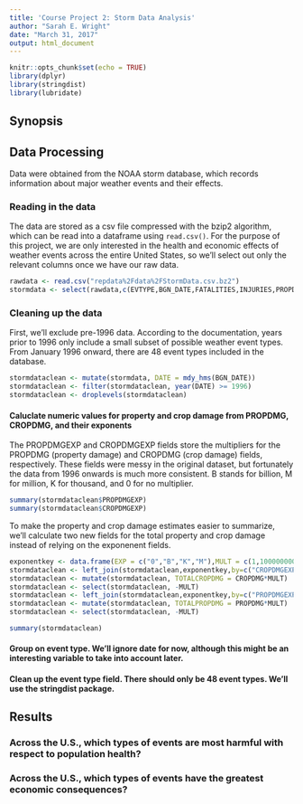 ```yaml
---
title: 'Course Project 2: Storm Data Analysis'
author: "Sarah E. Wright"
date: "March 31, 2017"
output: html_document
---
```


```r
knitr::opts_chunk$set(echo = TRUE)
library(dplyr)
library(stringdist)
library(lubridate)
```

## Synopsis


## Data Processing

Data were obtained from the NOAA storm database, which records information about major weather events and their effects. 

### Reading in the data

The data are stored as a csv file compressed with the bzip2 algorithm, which can be read into a dataframe using `read.csv()`. For the purpose of this project, we are only interested in the health and economic effects of weather events across the entire United States, so we'll select out only the relevant columns once we have our raw data. 
```r
rawdata <- read.csv("repdata%2Fdata%2FStormData.csv.bz2")
stormdata <- select(rawdata,c(EVTYPE,BGN_DATE,FATALITIES,INJURIES,PROPDMG,PROPDMGEXP,CROPDMG,CROPDMGEXP))
```

### Cleaning up the data

First, we'll exclude pre-1996 data. According to the documentation, years prior to 1996 only include a small subset of possible weather event types. From January 1996 onward, there are 48 event types included in the database.

```r
stormdataclean <- mutate(stormdata, DATE = mdy_hms(BGN_DATE))
stormdataclean <- filter(stormdataclean, year(DATE) >= 1996)
stormdataclean <- droplevels(stormdataclean)
```


#### Caluclate numeric values for property and crop damage from PROPDMG, CROPDMG, and their exponents

The PROPDMGEXP and CROPDMGEXP fields store the multipliers for the PROPDMG (property damage) and CROPDMG (crop damage) fields, respectively. These fields were messy in the original dataset, but fortunately the data from 1996 onwards is much more consistent. B stands for billion, M for million, K for thousand, and 0 for no multiplier.
```r
summary(stormdataclean$PROPDMGEXP)
summary(stormdataclean$CROPDMGEXP)
```

To make the property and crop damage estimates easier to summarize, we'll calculate two new fields for the total property and crop damage instead of relying on the exponenent fields.
```r
exponentkey <- data.frame(EXP = c("0","B","K","M"),MULT = c(1,1000000000,1000,1000000))
stormdataclean <- left_join(stormdataclean,exponentkey,by=c("CROPDMGEXP"="EXP"))
stormdataclean <- mutate(stormdataclean, TOTALCROPDMG = CROPDMG*MULT)
stormdataclean <- select(stormdataclean, -MULT)
stormdataclean <- left_join(stormdataclean,exponentkey,by=c("PROPDMGEXP"="EXP"))
stormdataclean <- mutate(stormdataclean, TOTALPROPDMG = PROPDMG*MULT)
stormdataclean <- select(stormdataclean, -MULT)

summary(stormdataclean)
```


#### Group on event type. We'll ignore date for now, although this might be an interesting variable to take into account later.

#### Clean up the event type field. There should only be 48 event types. We'll use the stringdist package.

## Results

### Across the U.S., which types of events are most harmful with respect to population health?

### Across the U.S., which types of events have the greatest economic consequences?
